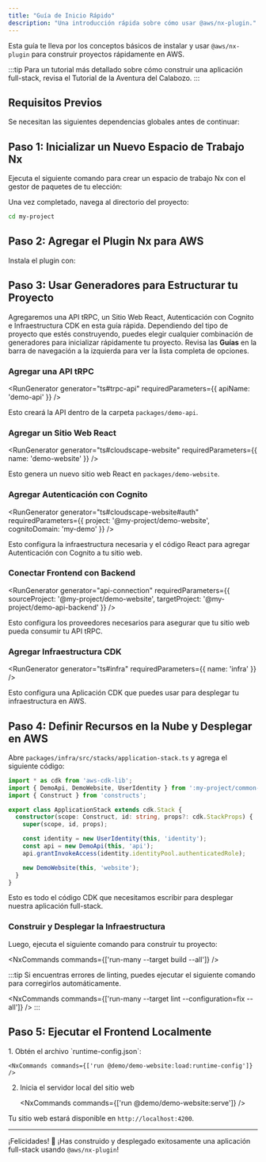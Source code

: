 ```yaml
---
title: "Guía de Inicio Rápido"
description: "Una introducción rápida sobre cómo usar @aws/nx-plugin."
---
```





Esta guía te lleva por los conceptos básicos de instalar y usar `@aws/nx-plugin` para construir proyectos rápidamente en AWS.

:::tip
Para un tutorial más detallado sobre cómo construir una aplicación full-stack, revisa el <Link path="get_started/tutorials/dungeon-game/overview">Tutorial de la Aventura del Calabozo</Link>.
:::

## Requisitos Previos

Se necesitan las siguientes dependencias globales antes de continuar:

<Snippet name="prerequisites" />

## Paso 1: Inicializar un Nuevo Espacio de Trabajo Nx

Ejecuta el siguiente comando para crear un espacio de trabajo Nx con el gestor de paquetes de tu elección:

<CreateNxWorkspaceCommand workspace="my-project" />

Una vez completado, navega al directorio del proyecto:

```sh
cd my-project
```

## Paso 2: Agregar el Plugin Nx para AWS

Instala el plugin con:

<InstallCommand dev pkg="@aws/nx-plugin" />

## Paso 3: Usar Generadores para Estructurar tu Proyecto

Agregaremos una API tRPC, un Sitio Web React, Autenticación con Cognito e Infraestructura CDK en esta guía rápida. Dependiendo del tipo de proyecto que estés construyendo, puedes elegir cualquier combinación de generadores para inicializar rápidamente tu proyecto. Revisa las __Guías__ en la barra de navegación a la izquierda para ver la lista completa de opciones.

### Agregar una API tRPC

<RunGenerator generator="ts#trpc-api" requiredParameters={{ apiName: 'demo-api' }} />

Esto creará la API dentro de la carpeta `packages/demo-api`.

### Agregar un Sitio Web React

<RunGenerator generator="ts#cloudscape-website" requiredParameters={{ name: 'demo-website' }} />

Esto genera un nuevo sitio web React en `packages/demo-website`.

### Agregar Autenticación con Cognito

<RunGenerator generator="ts#cloudscape-website#auth" requiredParameters={{ project: '@my-project/demo-website', cognitoDomain: 'my-demo' }} />

Esto configura la infraestructura necesaria y el código React para agregar Autenticación con Cognito a tu sitio web.

### Conectar Frontend con Backend

<RunGenerator generator="api-connection" requiredParameters={{ sourceProject: '@my-project/demo-website', targetProject: '@my-project/demo-api-backend' }} />

Esto configura los proveedores necesarios para asegurar que tu sitio web pueda consumir tu API tRPC.

### Agregar Infraestructura CDK

<RunGenerator generator="ts#infra" requiredParameters={{ name: 'infra' }} />

Esto configura una Aplicación CDK que puedes usar para desplegar tu infraestructura en AWS.

## Paso 4: Definir Recursos en la Nube y Desplegar en AWS

Abre `packages/infra/src/stacks/application-stack.ts` y agrega el siguiente código:

```typescript
import * as cdk from 'aws-cdk-lib';
import { DemoApi, DemoWebsite, UserIdentity } from ':my-project/common-constructs';
import { Construct } from 'constructs';

export class ApplicationStack extends cdk.Stack {
  constructor(scope: Construct, id: string, props?: cdk.StackProps) {
    super(scope, id, props);

    const identity = new UserIdentity(this, 'identity');
    const api = new DemoApi(this, 'api');
    api.grantInvokeAccess(identity.identityPool.authenticatedRole);

    new DemoWebsite(this, 'website');
  }
}
```

Esto es todo el código CDK que necesitamos escribir para desplegar nuestra aplicación full-stack.

### Construir y Desplegar la Infraestructura

Luego, ejecuta el siguiente comando para construir tu proyecto:

<NxCommands commands={['run-many --target build --all']} />

:::tip
Si encuentras errores de linting, puedes ejecutar el siguiente comando para corregirlos automáticamente.

<NxCommands commands={['run-many --target lint --configuration=fix --all']} />
:::

## Paso 5: Ejecutar el Frontend Localmente

<Steps>
1. Obtén el archivo `runtime-config.json`:

    <NxCommands commands={['run @demo/demo-website:load:runtime-config']} />

2. Inicia el servidor local del sitio web

    <NxCommands commands={['run @demo/demo-website:serve']} />
</Steps>

Tu sitio web estará disponible en `http://localhost:4200`.

---

¡Felicidades! 🎉 ¡Has construido y desplegado exitosamente una aplicación full-stack usando `@aws/nx-plugin`!